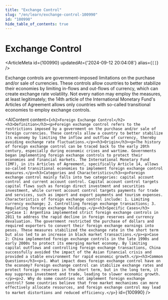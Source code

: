 ```yaml
---
title: "Exchange Control"
slug: "/en/learn/exchange-control-100990"
id: "100990"
hide_table_of_contents: true
---
```



# Exchange Control

<ArticleMeta id={100990} updatedAt={'2024-09-12 20:04:08'} alias={`[]`} />
<div className='border-solid border-b border-t-0 my-4 border-[var(--ifm-color-gray-300)]' />

Exchange controls are government-imposed limitations on the purchase and/or sale of currencies. These controls allow countries to better stabilize their economies by limiting in-flows and out-flows of currency, which can create exchange rate volatility. Not every nation may employ the measures, at least legitimately; the 14th article of the International Monetary Fund's Articles of Agreement allows only countries with so-called transitional economies to employ exchange controls.

<AIContent content={`<h2>Foreign Exchange Control</h2><h3>Definition</h3><p>Foreign exchange control refers to the restrictions imposed by a government on the purchase and/or sale of foreign currencies. These controls allow a country to better stabilize its economy by limiting the inflow and outflow of currency, thereby avoiding exchange rate fluctuations.</p><h3>Origin</h3><p>The history of foreign exchange control can be traced back to the early 20th century, especially during economic crises and wartime. Governments began implementing foreign exchange controls to protect their economies and financial markets. The International Monetary Fund (IMF), in its Articles of Agreement, specifically Article 14, allows so-called transitional economies to implement foreign exchange control measures.</p><h3>Categories and Characteristics</h3><p>Foreign exchange control mainly falls into two categories: capital account control and current account control. Capital account control targets capital flows such as foreign direct investment and securities investment, while current account control targets payments for trade and services, such as import and export payments and tourism expenses. Characteristics of foreign exchange control include: 1. Limiting currency exchange; 2. Controlling foreign exchange transactions; 3. Regulating foreign exchange holdings.</p><h3>Specific Cases</h3><p>Case 1: Argentina implemented strict foreign exchange controls in 2011 to address the rapid decline in foreign reserves and currency devaluation. The government restricted the purchase of dollars and required exporters to convert their foreign exchange earnings into pesos. These measures stabilized the exchange rate in the short term but also led to an increase in black market transactions.</p><p>Case 2: China implemented foreign exchange controls in the late 1990s and early 2000s to protect its emerging market economy. By limiting capital outflows and controlling foreign exchange transactions, China successfully avoided the impact of the Asian financial crisis and provided a stable environment for rapid economic growth.</p><h3>Common Questions</h3><p>1. What impact does foreign exchange control have on the economy? Foreign exchange control can stabilize exchange rates and protect foreign reserves in the short term, but in the long term, it may suppress investment and trade, leading to slower economic growth.</p><p>2. Why do some countries not implement foreign exchange control? Some countries believe that free market mechanisms can more effectively allocate resources, and foreign exchange control may lead to market distortions and reduced efficiency.</p>`} id={100990} />
